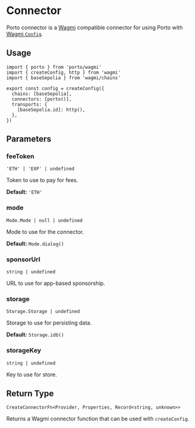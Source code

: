 # Connector

Porto connector is a [Wagmi](https://wagmi.sh) compatible connector for using Porto with [Wagmi `Config`](https://wagmi.sh/core/api/createConfig).

## Usage

```tsx twoslash
import { porto } from 'porto/wagmi'
import { createConfig, http } from 'wagmi'
import { baseSepolia } from 'wagmi/chains'

export const config = createConfig({
  chains: [baseSepolia],
  connectors: [porto()],
  transports: {
    [baseSepolia.id]: http(),
  },
})
```

## Parameters

### feeToken

`'ETH' | 'EXP' | undefined`

Token to use to pay for fees.

**Default:** `'ETH'`

### mode

`Mode.Mode | null | undefined`

Mode to use for the connector.

**Default:** `Mode.dialog()`

### sponsorUrl

`string | undefined`

URL to use for app-based sponsorship.

### storage

`Storage.Storage | undefined`

Storage to use for persisting data.

**Default:** `Storage.idb()`

### storageKey

`string | undefined`

Key to use for store.

## Return Type

`CreateConnectorFn<Provider, Properties, Record<string, unknown>>`

Returns a Wagmi connector function that can be used with `createConfig`.

